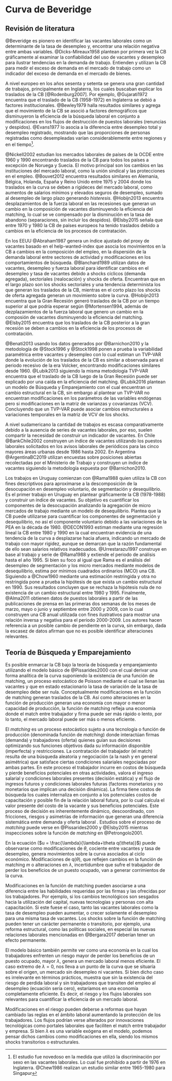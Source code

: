 # Curva de Beveridge {#cap:Fundamentos}

## Revisión de literatura

<!-- Revisión Literatura -->
<!-- @Elsby2015 muestran que la CB se utiliza a nivel macroeconómico como un marco de análisis para el entendimiento de los mercados laborales tanto a nivel agregado como desagregado, para el análisis de la volatilidad y la naturaleza de los shocks que generan las fluctuaciones del mercado laboral, la coexistencia de desempleo y vacantes y como una aproximación al proceso de matching y eficiencia del mercado laboral^[Por si sola la CB solo puede ser una aproximación a la eficiencia del mercado laboral puesto que es necesario ampliar el análisis y tomar en cuenta los flujos de trabajadores, tanto la creación como la destrucción de puestos laborales]. -->
<!-- La CB ha sido utilizada para descomponer el desempleo en diferentes tipos, clarificar el debate respecto al pleno empleo y como un punto de discordancia respecto al vaciamiento de los mercados competitivos.  -->
<!-- Mientras en los años sesenta y setenta fue ampliamente empleada en la década de los ochenta su uso cayó notablemente al punto de ser casi abandonada, entre otras causas, por su falta de microfundamentos [@Rodenburg2007]. Resurge en los noventa gracias al trabajo de @Blanchard1989 quienes remarcan el error que la CB haya ocupado un lugar secundario en la macroeconomía dado que contiene información esencial sobre el funcionamiento del mercado de trabajo y shocks que afecten al mismo. -->
<!-- Actualmente ha logrado volverse el marco de análisis central en la macroeconomía laboral [@Elsby2015] gracias a los trabajos de @Pissarides1985, @Mortensen1994 y @Diamond1982 quienes dieron microfundamentos a la relación entre vacantes y desempleo permitiendo derivar una forma analítica que surge de las decisiones de optimizaciones de los agentes del modelo. Hecho relevante al permitir que la CB sea utilizada para el análisis de la política económica al estar exenta de la crítica de Lucas^[La crítica de Lucas fue un claro ataque a los modelos de ecuaciones simultáneas y por sobre todo a la no inclusión de microfundamentos en el análisis macroeconómico lo cual invalidaba cualquier calculo sobre el efecto de una política económica, falla típica de los modelos keynesianos [@Lucas1976]. Una respuesta posterior surgió por parte de la econometría bajo el trabajo de @exogeneity1983 según el cual pese a que un modelo no tenga microfundamentos si cumple la superexogeneidad el mismo puede ser utilizado para simular política económicas.]. Permitiendo estudiar las reacciones de vacantes y desempleo ante shocks de productividad [@Benati2013], la estabilidad paramétrica en la relación [@Lubik2016] y las causas que generan traslados o movimientos sobre la CB desde una perspectiva dinámica. -->
<!-- Análisis de la OECD: Inglaterra y que otro? -->
@Beveridge es pionero en identificar las vacantes laborales como un determinante de la tasa de desempleo y, encontrar una relación negativa entre ambas variables. @Dicks-Mireaux1958 plantean por primera vez la CB gráficamente al examinar la confiabilidad del uso de vacantes y desempleo para ilustrar tendencias en la demanda de trabajo. Entienden y utilizan la CB para medir el exceso de demanda en el mercado de trabajo como un indicador del exceso de demanda en el mercado de bienes. 

A nivel europeo en los años sesenta y setenta se genera una gran cantidad de trabajos, principalmente en Inglaterra, los cuales buscaban explicar los traslados de la CB [@Rodenburg2007]. Por ejemplo, @Gujarati1972 encuentra que el traslado de la CB (1958-1972) en Inglaterra se debió a factores institucionales. @Bewley1979 halla resultados similares y agrega que el movimiento de la CB se asoció a factores demográficos que disminuyeron la eficiencia de la búsqueda laboral en conjunto a modificaciones en los flujos de destrucción de puestos laborales (renuncias y despidos). @Evans1977 lo asocia a la diferencia entre desempleo total y desempleo registrado, mostrando que las proporciones de personas registradas como desempleadas varían considerablemente entre regiones y en el tiempo^[El estudio fue novedoso en la medida que utilizó la discriminación por sexo en las vacantes laborales. Lo cual fue prohibido a partir de 1976 en Inglaterra. @Chew1986 realizan un estudio similar entre 1965-1980 para Singapur].

@Nickell2002 estudian los mercados laborales de países de la OCDE entre 1960 y 1990 encontrando traslados de la CB para todos los países a excepción de Noruega y Suecia. El motivo principal son los cambios en las instituciones del mercado laboral, como la unión sindical y las protecciones en el empleo. @Bouvet2012 encuentra resultados similares en Alemania, Bélgica, Holanda, España y Reino Unido entre 1975 y 2004 donde los traslados en la curva se deben a rigideces del mercado laboral, como aumentos de salarios mínimos y elevados seguros de desempleo, sumado al desempleo de largo plazo generando _histeresis_. @Hobijn2013 <!-- analizan países europeos --> <!-- y EEUU --> encuentra desplazamientos de la fuerza laboral en las recesiones que generan un cambio en la composición de vacantes disminuyendo la eficiencia del matching, lo cual se ve compensado por la disminución en la tasa de abandono (separaciones, sin incluir los despidos).  <!-- Para EEUU encuentran que la Gran Recesión generó traslados de la CB por un tiempo superior al que podría esperarse según @Mortensen1994.  --> @Elsby2015 señala que entre 1970 y 1980 la CB de países europeos ha tenido traslados debido a cambios en la eficiencia de los procesos de contratación. <!-- Dicho resultado se repite para EEUU a partir de la Gran Recesión. -->

<!-- EEUU -->
En los EEUU @Abraham1987 genera un índice ajustado del proxy de vacantes basado en el help-wanted-index que asocia los movimientos en la CB a cambios en la composición del empleo, en la dispersión de la demanda laboral entre sectores de actividad y modificaciones en los comportamientos de búsqueda. @Blanchard1989 utilizan datos de vacantes, desempleo y fuerza laboral para identificar cambios en el desempleo y tasa de vacantes debido a shocks cíclicos (demanda agregada), sectoriales (realocación) y shocks de oferta. Encuentran que en el largo plazo son los shocks sectoriales y una tendencia determinista los que generan los traslados de la CB, mientras en el corto plazo los shocks de oferta agregada generan un movimiento sobre la curva.<!-- como insumo desarrollan una función de matching Cobb-Douglas con retornos constantes para EEUU estimada mediante MCO. --> <!-- @Barnichon2010 construye un índice de vacantes compuesto por el Help-Wanted Index (HWI) en papel, que recolecta las búsquedas laborales en los 51 mayores periódicos y, el HWI en linea del Conference Board que recolecta los avisos publicados en portales laborales web desde 2005^[trabajos previos pueden encontrarse en @Barnichon2009.]. --> @Hobijn2013 encuentra que la Gran Recesión generó traslados de la CB por un tiempo superior al que podría esperar según @Mortensen1994, además de dezplazamientos de la fuerza laboral que genero un cambio en la composión de vacantes disminuyendo la eficiencia del matching. @Elsby2015 encuentra que los traslados de la CB posterior a la gran recesión se deben a cambios en la eficiencia de los procesos de contratación.

@Benati2013 usando los datos generados por @Barnichon2010 y la metodología de @Stock1996 y @Stock1998 ponen a prueba la variabilidad paramétrica entre vacantes y desempleo con lo cual estiman un TVP-VAR donde la evolución de los traslados de la CB es similar a observada para el periodo recesivo de la era Volcker, encontrando modificaciones similares desde 1960. @Lubik2013 siguiendo la misma metodología TVP-VAR encuentra que el traslado de la CB luego de la Gran Recesión puede ser explicado por una caída en la eficiencia del matching. @Lubik2016 plantean un modelo de Búsqueda y Emparejamiento con el cual encuentran un cambio estructural en la CB, sin embargo al plantear un TVP-VAR no encuentran modificaciones en los parámetros de las variables endógenas pero si modificaciones en la matriz de varianzas y covarianzas (VCV). Concluyendo que un TVP-VAR puede asociar cambios estructurales a variaciones temporales en la matriz de VCV de los shocks.
 <!-- @Diamond2015,  -->
<!-- Resto del mundo -->

<!-- Análisis AL -->
A nivel sudamericano la cantidad de trabajos es escasa comparativamente debido a la ausencia de series de vacantes laborales, por eso, suelen compartir la necesidad de construir un indicador de vacantes. En Chile @BankChile2002 construyen un índice de vacantes utilizando los puestos laborales solicitados en los avisos laborales de periódicos para las cinco mayores áreas urbanas desde 1986 hasta 2002.
En Argentina @ArgentinaBC2019 utilizan encuestas sobre posiciones abiertas recolectadas por el Ministerio de Trabajo y construyen un índice de vacantes siguiendo la metodología expuesta por @Barnichon2010.

<!-- Análisis de Uruguay -->
Los trabajos en Uruguay comienzan con @Rama1988 quien utiliza la CB con fines descriptivos para aproximarse a la descomposición de la desocupación en desempleo voluntario, de segmentación y desequilibrio. Es el primer trabajo en Uruguay en plantear gráficamente la CB (1978-1988) y construir un índice de vacantes. Su objetivo es cuantificar los componentes de la desocupación analizando la agregación de micro mercados de trabajo mediante un modelo de desequilibrio. Plantea que la CB puede utilizarse para cuantificar los componentes de segmentación y desequilibrio, no así el componente voluntario debido a las variaciones de la PEA en la década de 1980. <!-- Pero al dividirlo por la pea, eso no esta tomado en cuenta??? --> @DECON1993 estiman mediante una regresión lineal la CB entre 1980 y 1990 en la cual encuentran evidencia de una tendencia de la curva a desplazarse hacia afuera, indicando un mercado de trabajo con mayor rigidez, aunque se demarcan que la razón fundamental de ello sean salarios relativos inadecuados. @Urrestarazu1997 construye en base al trabajo y serie de @Rama1988 y extiende el periodo de análisis hasta el año 1995. Si bien su foco al igual que Rama es el análisis del desempleo de segmentación y los micro mercados mediante modelos de desequilibrio, estima por mínimos cuadrados ordinarios (MCO) una CB. Siguiendo a @Chow1960 mediante una estimación restringida y otra no restringida pone a prueba la hipótesis de que exista un cambio estructural en 1990. Sus resultados concluyen que se rechaza la hipótesis nula de no existencia de un cambio estructural entre 1980 y 1995. <!-- Sin embargo, advierte siguiendo a Rama que las conclusiones obtenidas solo son válidas en la medida que la evolución del desempleo voluntario sea estable. --> <!-- , característica común en países desarrollados, pero no así en Uruguay.  --> Finalmente, @Alma2011 obtienen datos de puestos laborales a partir de las publicaciones de prensa en las primeras dos semanas de los meses de marzo, mayo o junio y septiembre entre 2000 y 2009, con lo cual construyen una CB anual utilizada con fines ilustrativos para mostrar una relación inversa y negativa para el periodo 2000-2009. Los autores hacen referencia a un posible cambio de pendiente en la curva, sin embargo, dada la escasez de datos afirman que no es posible identificar alteraciones relevantes. 
<!-- Agregar trabajo del BID sobre vacantes -->
<!-- Agregar trabajos de Chile sobre vacantes, ver los citados en Alma Espino del iecon -->

## Teoría de Búsqueda y Emparejamiento

Es posible enmarcar la CB bajo la teoría de búsqueda y emparejamiento utilizando el modelo básico de @Pissarides2000 con el cual derivar una forma analítica de la curva suponiendo la existencia de una función de matching, un proceso estocástico de Poisson mediante el cual se llenan las vacantes y que en estado estacionario la tasa de variación de la tasa de desempleo debe ser nula. Conceptualmente modificaciones en la función de matching generan traslados de la CB. Así como alteraciones en la función de producción generan una economía con mayor o menor capacidad de producción, la función de matching refleja una economía donde el match entre trabajador y firma puede ser más rápido o lento, por lo tanto, el mercado laboral puede ser más o menos eficiente. 

El _matching_ es un proceso estocástico sujeto a una tecnología o función de producción (denominada función de _matching_) donde interactúan firmas (demanda) y trabajadores (oferta) quienes guían sus decisiones optimizando sus funciones objetivos dada su información disponible (imperfecta) y restricciones. La contratación del trabajador (el match) resulta de una búsqueda aleatoria y negociación (a la nash y en general asimétrica) que satisface ciertas condiciones salariales negociadas por ambas partes.
En este proceso el trabajador incurre en costos de búsqueda y pierde beneficios potenciales en otras actividades, valora el ingreso salarial y condiciones laborales presentes (decisión estática) y el flujo de ingresos futuros y condiciones laborales futuras (factores monetarios y no monetarios que implican una decisión dinámica). La firma tiene costos de búsqueda los cuales internaliza en conjunto a los potenciales costos de capacitación y posible fin de la relación laboral futura, por lo cual calcula el valor presente del costo de la vacante y sus beneficios potenciales. Este proceso de decisión es inherentemente dinámico, descoordinado, con fricciones, riesgos y asimetrías de información que generan una diferencia sistemática entre demanda y oferta laboral <!-- más allá del desempleo voluntario. -->.
Estudios sobre el proceso de _matching_ puede verse en @Pissarides2000 y @Elsby2015 mientras inspecciones sobre la función de _matching_ en @Petrongolo2001.

En la ecuación \eqref{eq7} ($u = \frac{\lambda}{\lambda+\theta q(\theta)}$) puede observarse como modificaciones de $\theta$, cociente entre vacantes y tasa de desempleo, genera movimientos sobre la curva asociados al ciclo económico. Modificaciones de q($\theta$), que reflejen cambios en la función de matching $m$ o alteraciones en $\lambda$, incertidumbre que sufre el trabajador de perder los beneficios de un puesto ocupado, van a generar corrimientos de la curva.

Modificaciones en la función de matching pueden asociarse a una diferencia entre las habilidades requeridas por las firmas y las ofrecidas por los trabajadores. Por ejemplo, si los cambios tecnológicos son sesgados hacia la utilización del capital, nuevas tecnologías y personas con alta capacitación. Si este fuese el caso, tanto las vacantes laborales como la tasa de desempleo pueden aumentar, o crecer solamente el desempleo para una misma tasa de vacantes. Los shocks sobre la función de matching pueden tener un carácter permanente o transitorio, por ejemplo, una reforma estructural, como las políticas sociales, en especial las nuevas relaciones laborales mencionadas en @Bergara2017 deberían tener un efecto permanente.

El modelo básico también permite ver como una economía en la cual los trabajadores enfrenten un riesgo mayor de perder los beneficios de un puesto ocupado, mayor $\lambda$, genera un mercado laboral menos eficiente. El caso extremo de $\lambda=0$, nos lleva a un punto de la curva que se situaría sobre el origen, un mercado sin desempleo ni vacantes. Si bien dicho caso es irrelevante en términos prácticos, muestra que sin la existencia del riesgo de perdida laboral y sin trabajadores que transiten del empleo al desempleo (ecuación \eqref{eq4} sería cero), estaríamos en una economía completamente eficiente. Es decir, el riesgo y los flujos laborales son relevantes para cuantificar la eficiencia de un mercado laboral.

<!-- Este párrafo me parece que esta mal, revisarlo y si no logro arreglarlo lo borro -->
Modificaciones en el riesgo pueden deberse a reformas que hayan cambiado las reglas en el ámbito laboral aumentando la protección de los trabajadores. Los flujos podrían verse alterados por innovaciones tecnológicas como portales laborales que faciliten el match entre trabajador y empresa. Si bien $\lambda$ es una variable exógena en el modelo, podemos pensar dichos cambios como modificaciones en ella, siendo los mismos shocks transitorios o estructurales.


<!-- El _matching_ es un proceso estocástico sujeto a una tecnología o función de producción (denominada función de _matching_) donde interactúan firmas (demanda) y trabajadores (oferta) quienes guían sus decisiones optimizando sus funciones objetivos dada su información disponible (imperfecta) y restricciones. La contratación del trabajador (el match) resulta de una búsqueda aleatoria y negociación (a la nash y en general asimétrica) que satisface ciertas condiciones salariales negociadas por ambas partes. -->
<!-- En este proceso el trabajador incurre en costos de búsqueda y pierde beneficios potenciales en otras actividades, valora el ingreso salarial y condiciones laborales presentes (decisión estática) y el flujo de ingresos futuros y condiciones laborales futuras (factores monetarios y no monetarios que implican una decisión dinámica). La firma tiene costos de búsqueda los cuales internaliza en conjunto a los potenciales costos de capacitación y posible fin de la relación laboral futura, por lo cual calcula el valor presente del costo de la vacante y sus beneficios potenciales. Este proceso de decisión es inherentemente dinámico, descoordinado, con fricciones, riesgos y asimetrías de información que generan una diferencia sistemática entre demanda y oferta laboral <!-- más allá del desempleo voluntario. -->
<!-- Estudios sobre el proceso de _matching_ puede verse en @Pissarides2000 y @Elsby2015 mientras inspecciones sobre la función de _matching_ en @Petrongolo2001. -->

